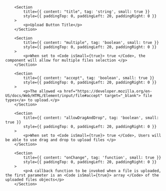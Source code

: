
<PackageInstallGuide packageName="@wpmudev/sui-uploader" />

<Section title="Props" border={true}>

    	<Section
    		title={{ content: "title", tag: 'string', small: true }}
    		style={{ paddingTop: 0, paddingLeft: 20, paddingRight: 0 }}
    	>
    		<p>Upload Button Title</p>
    	</Section>

    	<Section
    		title={{ content: "multiple", tag: 'boolean', small: true }}
    		style={{ paddingTop: 0, paddingLeft: 20, paddingRight: 0 }}
    	>
    		<p>When set to <Code isSmall={true}> true </Code>, the component will allow for multiple files selection </p>
    	</Section>

    	<Section
    		title={{ content: "accept", tag: 'boolean', small: true }}
    		style={{ paddingTop: 0, paddingLeft: 20, paddingRight: 0 }}
    	>
    		<p>The allowed <a href="https://developer.mozilla.org/en-US/docs/Web/HTML/Element/input/file#accept" target="_blank"> file types</a> to upload.</p>
    	</Section>

    	<Section
    		title={{ content: "allowDragAndDrop", tag: 'boolean', small: true }}
    		style={{ paddingTop: 0, paddingLeft: 20, paddingRight: 0 }}
    	>
    		<p>When set to <Code isSmall={true}> true </Code>, Users will be able to use drag and drop to upload files </p>
    	</Section>

    	<Section
    		title={{ content: "onChange", tag: 'function', small: true }}
    		style={{ paddingTop: 0, paddingLeft: 20, paddingRight: 0 }}
    	>
    		<p>A callback function to be invoked when a file is uploaded, the first parameter is an <Code isSmall={true}> array </Code> of the uploaded files objects</p>
    	</Section>

</Section>
